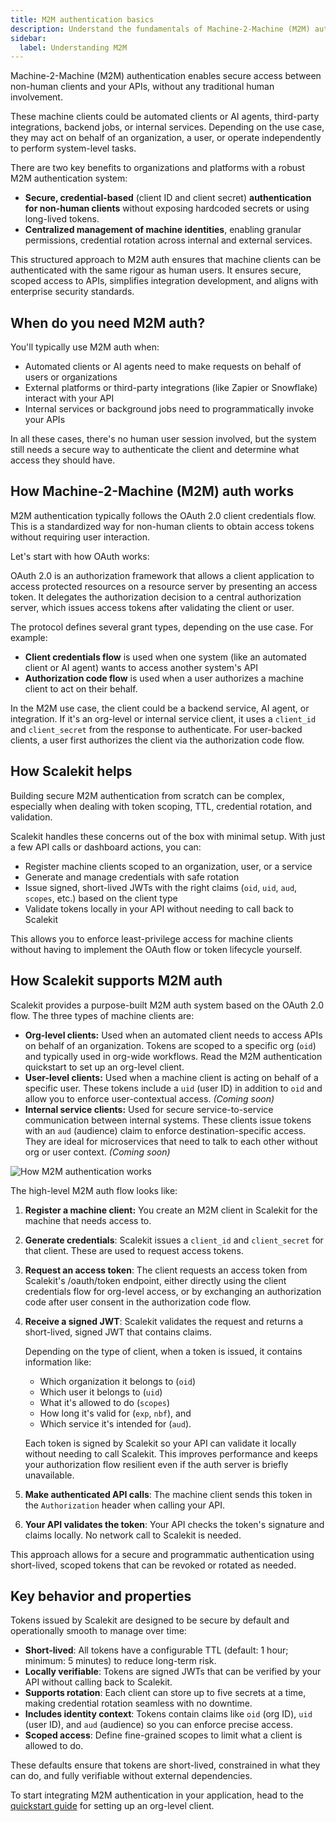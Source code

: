 ```yaml
---
title: M2M authentication basics
description: Understand the fundamentals of Machine-2-Machine (M2M) authentication and how it secures API access for non-human clients.
sidebar:
  label: Understanding M2M
---
```



Machine-2-Machine (M2M) authentication enables secure access between non-human clients and your APIs, without any traditional human involvement.

These machine clients could be automated clients or AI agents, third-party integrations, backend jobs, or internal services. Depending on the use case, they may act on behalf of an organization, a user, or operate independently to perform system-level tasks.

There are two key benefits to organizations and platforms with a robust M2M authentication system:

- **Secure, credential-based** (client ID and client secret) **authentication for non-human clients** without exposing hardcoded secrets or using long-lived tokens.
- **Centralized management of machine identities**, enabling granular permissions, credential rotation across internal and external services.

This structured approach to M2M auth ensures that machine clients can be authenticated with the same rigour as human users. It ensures secure, scoped access to APIs, simplifies integration development, and aligns with enterprise security standards.

## When do you need M2M auth?

You'll typically use M2M auth when:

- Automated clients or AI agents need to make requests on behalf of users or organizations
- External platforms or third-party integrations (like Zapier or Snowflake) interact with your API
- Internal services or background jobs need to programmatically invoke your APIs

In all these cases, there's no human user session involved, but the system still needs a secure way to authenticate the client and determine what access they should have.

## How Machine-2-Machine (M2M) auth works

M2M authentication typically follows the OAuth 2.0 client credentials flow. This is a standardized way for non-human clients to obtain access tokens without requiring user interaction.

Let's start with how OAuth works:

OAuth 2.0 is an authorization framework that allows a client application to access protected resources on a resource server by presenting an access token. It delegates the authorization decision to a central authorization server, which issues access tokens after validating the client or user.

The protocol defines several grant types, depending on the use case. For example:

- **Client credentials flow** is used when one system (like an automated client or AI agent) wants to access another system's API
- **Authorization code flow** is used when a user authorizes a machine client to act on their behalf.

In the M2M use case, the client could be a backend service, AI agent, or integration. If it's an org-level or internal service client, it uses a `client_id` and `client_secret` from the response to authenticate. For user-backed clients, a user first authorizes the client via the authorization code flow.

## How Scalekit helps

Building secure M2M authentication from scratch can be complex, especially when dealing with token scoping, TTL, credential rotation, and validation.

Scalekit handles these concerns out of the box with minimal setup. With just a few API calls or dashboard actions, you can:

- Register machine clients scoped to an organization, user, or a service
- Generate and manage credentials with safe rotation
- Issue signed, short-lived JWTs with the right claims (`oid`, `uid`, `aud`, `scopes`, etc.) based on the client type
- Validate tokens locally in your API without needing to call back to Scalekit

This allows you to enforce least-privilege access for machine clients without having to implement the OAuth flow or token lifecycle yourself.

## How Scalekit supports M2M auth

Scalekit provides a purpose-built M2M auth system based on the OAuth 2.0 flow. The three types of machine clients are:

- **Org-level clients:** Used when an automated client needs to access APIs on behalf of an organization. Tokens are scoped to a specific org (`oid`) and typically used in org-wide workflows. Read the M2M authentication quickstart to set up an org-level client.
- **User-level clients:** Used when a machine client is acting on behalf of a specific user. These tokens include a `uid` (user ID) in addition to `oid` and allow you to enforce user-contextual access. *(Coming soon)*
- **Internal service clients:** Used for secure service-to-service communication between internal systems. These clients issue tokens with an `aud` (audience) claim to enforce destination-specific access. They are ideal for microservices that need to talk to each other without org or user context. *(Coming soon)*

![How M2M authentication works](@/assets/docs/m2m/m2m-flow.png)

The high-level M2M auth flow looks like:

1. **Register a machine client:** You create an M2M client in Scalekit for the machine that needs access to.
2. **Generate credentials**: Scalekit issues a `client_id` and `client_secret` for that client. These are used to request access tokens.
3. **Request an access token**: The client requests an access token from Scalekit's /oauth/token endpoint, either directly using the client credentials flow for org-level access, or by exchanging an authorization code after user consent in the authorization code flow.
4. **Receive a signed JWT**: Scalekit validates the request and returns a short-lived, signed JWT that contains claims.

    Depending on the type of client, when a token is issued, it contains information like:

    - Which organization it belongs to (`oid`)
    - Which user it belongs to (`uid`)
    - What it's allowed to do (`scopes`)
    - How long it's valid for (`exp`, `nbf`), and
    - Which service it's intended for (`aud`).

    Each token is signed by Scalekit so your API can validate it locally without needing to call Scalekit. This improves performance and keeps your authorization flow resilient even if the auth server is briefly unavailable.

5. **Make authenticated API calls**: The machine client sends this token in the `Authorization` header when calling your API.
6. **Your API validates the token**: Your API checks the token's signature and claims locally. No network call to Scalekit is needed.

This approach allows for a secure and programmatic authentication using short-lived, scoped tokens that can be revoked or rotated as needed.

## Key behavior and properties

<Aside type="tip">
Tokens issued by Scalekit are designed to be secure by default and operationally smooth to manage over time:
</Aside>

- **Short-lived**: All tokens have a configurable TTL (default: 1 hour; minimum: 5 minutes) to reduce long-term risk.
- **Locally verifiable**: Tokens are signed JWTs that can be verified by your API without calling back to Scalekit.
- **Supports rotation**: Each client can store up to five secrets at a time, making credential rotation seamless with no downtime.
- **Includes identity context**: Tokens contain claims like `oid` (org ID), `uid` (user ID), and `aud` (audience) so you can enforce precise access.
- **Scoped access**: Define fine-grained scopes to limit what a client is allowed to do.

These defaults ensure that tokens are short-lived, constrained in what they can do, and fully verifiable without external dependencies.

To start integrating M2M authentication in your application, head to the [quickstart guide](/m2m/quickstart) for setting up an org-level client.
